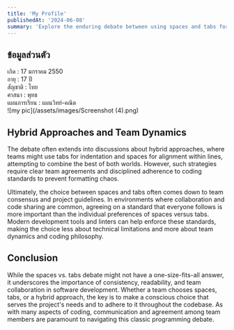 ```yaml
---
title: 'My Profile'
publishedAt: '2024-06-08'
summary: 'Explore the enduring debate between using spaces and tabs for code indentation, and why this choice matters more than you might think.'
---
```


## ข้อมูลส่วนตัว

เกิด : 17 มกราคม 2550  
อายุ : 17 ปี  
สัญชาติ : ไทย  
ศาสนา : พุทธ  
แผนการเรียน : แผนวิทย์-คณิต  
 ![my pic](/assets/images/Screenshot (4).png)
## Hybrid Approaches and Team Dynamics

The debate often extends into discussions about hybrid approaches, where teams might use tabs for indentation and spaces for alignment within lines, attempting to combine the best of both worlds. However, such strategies require clear team agreements and disciplined adherence to coding standards to prevent formatting chaos.

Ultimately, the choice between spaces and tabs often comes down to team consensus and project guidelines. In environments where collaboration and code sharing are common, agreeing on a standard that everyone follows is more important than the individual preferences of spaces versus tabs. Modern development tools and linters can help enforce these standards, making the choice less about technical limitations and more about team dynamics and coding philosophy.

## Conclusion

While the spaces vs. tabs debate might not have a one-size-fits-all answer, it underscores the importance of consistency, readability, and team collaboration in software development. Whether a team chooses spaces, tabs, or a hybrid approach, the key is to make a conscious choice that serves the project's needs and to adhere to it throughout the codebase. As with many aspects of coding, communication and agreement among team members are paramount to navigating this classic programming debate.
